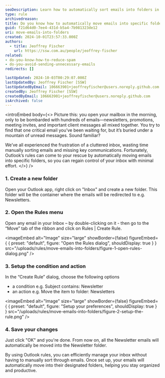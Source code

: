 ```yaml
---
seoDescription: Learn how to automatically sort emails into folders in Outlook, saving you time and keeping your inbox organized.
type: rule
archivedreason:
title: Do you know how to automatically move emails into specific folders?
guid: f21d64d0-7ee4-431d-b5a4-7b981323de12
uri: move-emails-into-folders
created: 2024-10-01T23:57:33.000Z
authors:
  - title: Jeoffrey Fischer
    url: https://ssw.com.au/people/jeoffrey-fischer
related:
- do-you-know-how-to-reduce-spam
- do-you-avoid-sending-unnecessary-emails
redirects: []

lastUpdated: 2024-10-03T00:29:07.000Z
lastUpdatedBy: Jeoffrey Fischer [SSW]
lastUpdatedByEmail: 106663901+jeoffreyfischer@users.noreply.github.com
createdBy: Jeoffrey Fischer [SSW]
createdByEmail: 106663901+jeoffreyfischer@users.noreply.github.com
isArchived: false
---
```


<introEmbed
  body={<>
Picture this: you open your mailbox in the morning, only to be bombarded with hundreds of emails—newsletters, promotions, meeting invites, and important client messages all mixed together. You try to find that one critical email you’ve been waiting for, but it’s buried under a mountain of unread messages. Sound familiar?

We’ve all experienced the frustration of a cluttered inbox, wasting time manually sorting emails and missing key communications. Fortunately, Outlook’s rules can come to your rescue by automatically moving emails into specific folders, so you can regain control of your inbox with minimal effort.
  </>}
/>
### 1. Create a new folder

Open your Outlook app, right click on "Inbox" and create a new folder.
This folder will be the container where the emails will be redirected to e.g. Newsletters.

### 2. Open the Rules menu

Open any email in your Inbox – by double-clicking on it - then go to the “Move” tab of the ribbon and click on Rules | Create Rule.


<imageEmbed
  alt="Image"
  size="large"
  showBorder={false}
  figureEmbed={ {
    preset: "default",
    figure: "Open the Rules dialog",
    shouldDisplay: true
  } }
  src="/uploads/rules/move-emails-into-folders/figure-1-open-rules-dialog.png"
/>

### 3. Setup the condition and action

In the “Create Rule” dialog, choose the following options

* a condition e.g. Subject contains: Newsletter
* an action e.g. Move the item to folder: Newsletters


<imageEmbed
  alt="Image"
  size="large"
  showBorder={false}
  figureEmbed={ {
    preset: "default",
    figure: "Setup your preferences",
    shouldDisplay: true
  } }
  src="/uploads/rules/move-emails-into-folders/figure-2-setup-the-rule.png"
/>

### 4. Save your changes

Just click "OK" and you're done. From now on, all the Newsletter emails will automatically be moved into the Newsletter folder.

By using Outlook rules, you can efficiently manage your inbox without having to manually sort through emails. Once set up, your emails will automatically move into their designated folders, helping you stay organized and productive.
